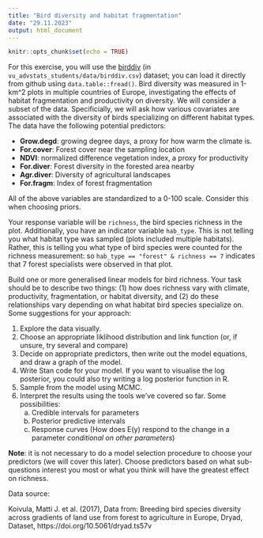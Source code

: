```yaml
---
title: "Bird diversity and habitat fragmentation"
date: "29.11.2023"
output: html_document
---
```

```r
knitr::opts_chunk$set(echo = TRUE)
```

For this exercise, you will use the [birddiv](https://raw.githubusercontent.com/mtalluto/vu_advstats_students/main/data/birddiv.csv) (in `vu_advstats_students/data/birddiv.csv`) dataset; you can load it directly from github using `data.table::fread()`. Bird diversity was measured in 1-km^2 plots in multiple countries of Europe, investigating the effects of habitat fragmentation and productivity on diversity. We will consider a subset of the data. Specificially, we will ask how various covariates are associated with the diversity of birds specializing on different habitat types. The data have the following potential predictors:

* **Grow.degd**: growing degree days, a proxy for how warm the climate is.
* **For.cover**: Forest cover near the sampling location
* **NDVI**: normalized difference vegetation index, a proxy for productivity
* **For.diver**: Forest diversity in the forested area nearby
* **Agr.diver**: Diversity of agricultural landscapes
* **For.fragm**: Index of forest fragmentation

All of the above variables are standardized to a 0-100 scale. Consider this when choosing priors.

Your response variable will be `richness`, the bird species richness in the plot. Additionally, you have an indicator variable `hab_type`. This is not telling you what habitat type was sampled (plots included multiple habitats). Rather, this is telling you what type of bird species were counted for the richness measurement: so `hab_type == "forest" & richness == 7` indicates that 7 forest specialists were observed in that plot.

Build one or more generalised linear models for bird richness. Your task should be to describe two things: (1) how does richness vary with climate, productivity, fragmentation, or habitat diversity, and (2) do these relationships vary depending on what habitat bird species specialize on. Some suggestions for your approach:

1. Explore the data visually.
2. Choose an appropriate liklihood distribution and link function (or, if unsure, try several and compare)
3. Decide on appropriate predictors, then write out the model equations, and draw a graph of the model.
4. Write Stan code for your model. If you want to visualise the log posterior, you could also try writing a log posterior function in R.
5. Sample from the model using MCMC.
6. Interpret the results using the tools we've covered so far. Some possibilities:
    a. Credible intervals for parameters
    b. Posterior predictive intervals
    c. Response curves (How does E(y) respond to the change in a parameter *conditional on other parameters*)

**Note**: it is not necessary to do a model selection procedure to choose your predictors (we will cover this later). Choose predictors based on what sub-questions interest you most or what you think will have the greatest effect on richness.


Data source:

Koivula, Matti J. et al. (2017), Data from: Breeding bird species diversity across gradients of land use from forest to agriculture in Europe, Dryad, Dataset, https://doi.org/10.5061/dryad.ts57v

